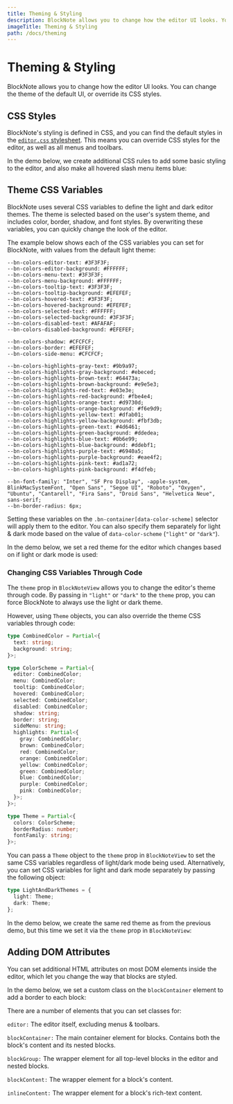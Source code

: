 ```yaml
---
title: Theming & Styling
description: BlockNote allows you to change how the editor UI looks. You can change the theme of the default UI, or override its CSS styles.
imageTitle: Theming & Styling
path: /docs/theming
---
```



# Theming & Styling

BlockNote allows you to change how the editor UI looks. You can change the theme of the default UI, or override its CSS styles.

## CSS Styles

BlockNote's styling is defined in CSS, and you can find the default styles in the [`editor.css` stylesheet](https://github.com/TypeCellOS/BlockNote/blob/main/packages/react/src/editor/styles.css). This means you can override CSS styles for the editor, as well as all menus and toolbars.

In the demo below, we create additional CSS rules to add some basic styling to the editor, and also make all hovered slash menu items blue:

<Example name="theming-css" />

## Theme CSS Variables

BlockNote uses several CSS variables to define the light and dark editor themes. The theme is selected based on the user's system theme, and includes color, border, shadow, and font styles. By overwriting these variables, you can quickly change the look of the editor.

The example below shows each of the CSS variables you can set for BlockNote, with values from the default light theme:

```
--bn-colors-editor-text: #3F3F3F;
--bn-colors-editor-background: #FFFFFF;
--bn-colors-menu-text: #3F3F3F;
--bn-colors-menu-background: #FFFFFF;
--bn-colors-tooltip-text: #3F3F3F;
--bn-colors-tooltip-background: #EFEFEF;
--bn-colors-hovered-text: #3F3F3F;
--bn-colors-hovered-background: #EFEFEF;
--bn-colors-selected-text: #FFFFFF;
--bn-colors-selected-background: #3F3F3F;
--bn-colors-disabled-text: #AFAFAF;
--bn-colors-disabled-background: #EFEFEF;

--bn-colors-shadow: #CFCFCF;
--bn-colors-border: #EFEFEF;
--bn-colors-side-menu: #CFCFCF;

--bn-colors-highlights-gray-text: #9b9a97;
--bn-colors-highlights-gray-background: #ebeced;
--bn-colors-highlights-brown-text: #64473a;
--bn-colors-highlights-brown-background: #e9e5e3;
--bn-colors-highlights-red-text: #e03e3e;
--bn-colors-highlights-red-background: #fbe4e4;
--bn-colors-highlights-orange-text: #d9730d;
--bn-colors-highlights-orange-background: #f6e9d9;
--bn-colors-highlights-yellow-text: #dfab01;
--bn-colors-highlights-yellow-background: #fbf3db;
--bn-colors-highlights-green-text: #4d6461;
--bn-colors-highlights-green-background: #ddedea;
--bn-colors-highlights-blue-text: #0b6e99;
--bn-colors-highlights-blue-background: #ddebf1;
--bn-colors-highlights-purple-text: #6940a5;
--bn-colors-highlights-purple-background: #eae4f2;
--bn-colors-highlights-pink-text: #ad1a72;
--bn-colors-highlights-pink-background: #f4dfeb;

--bn-font-family: "Inter", "SF Pro Display", -apple-system, BlinkMacSystemFont, "Open Sans", "Segoe UI", "Roboto", "Oxygen", "Ubuntu", "Cantarell", "Fira Sans", "Droid Sans", "Helvetica Neue", sans-serif;
--bn-border-radius: 6px;
```

Setting these variables on the `.bn-container[data-color-scheme]` selector will apply them to the editor. You can also specify them separately for light & dark mode based on the value of `data-color-scheme` (`"light"` or `"dark"`).

In the demo below, we set a red theme for the editor which changes based on if light or dark mode is used:

<Example name="theming-css-variables" />

### Changing CSS Variables Through Code

The `theme` prop in `BlockNoteView` allows you to change the editor's theme through code. By passing in `"light"` or `"dark"` to the `theme` prop, you can force BlockNote to always use the light or dark theme.

However, using `Theme` objects, you can also override the theme CSS variables through code:

```ts
type CombinedColor = Partial<{
  text: string;
  background: string;
}>;

type ColorScheme = Partial<{
  editor: CombinedColor;
  menu: CombinedColor;
  tooltip: CombinedColor;
  hovered: CombinedColor;
  selected: CombinedColor;
  disabled: CombinedColor;
  shadow: string;
  border: string;
  sideMenu: string;
  highlights: Partial<{
    gray: CombinedColor;
    brown: CombinedColor;
    red: CombinedColor;
    orange: CombinedColor;
    yellow: CombinedColor;
    green: CombinedColor;
    blue: CombinedColor;
    purple: CombinedColor;
    pink: CombinedColor;
  }>;
}>;

type Theme = Partial<{
  colors: ColorScheme;
  borderRadius: number;
  fontFamily: string;
}>;
```

You can pass a `Theme` object to the `theme` prop in `BlockNoteView` to set the same CSS variables regardless of light/dark mode being used. Alternatively, you can set CSS variables for light and dark mode separately by passing the following object:

```ts
type LightAndDarkThemes = {
  light: Theme;
  dark: Theme;
};
```

In the demo below, we create the same red theme as from the previous demo, but this time we set it via the `theme` prop in `BlockNoteView`:

<Example name="theming-css-variables-code" />

## Adding DOM Attributes

You can set additional HTML attributes on most DOM elements inside the editor, which let you change the way that blocks are styled.

In the demo below, we set a custom class on the `blockContainer` element to add a border to each block:

<Example name="theming-dom-attributes" />

There are a number of elements that you can set classes for:

`editor:` The editor itself, excluding menus & toolbars.

`blockContainer:` The main container element for blocks. Contains both the block's content and its nested blocks.

`blockGroup:` The wrapper element for all top-level blocks in the editor and nested blocks.

`blockContent:` The wrapper element for a block's content.

`inlineContent:` The wrapper element for a block's rich-text content.
